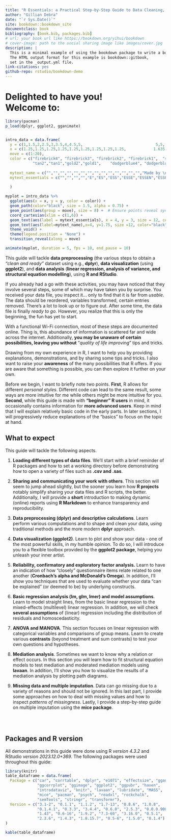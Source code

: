 ```yaml
--- 
title: "R Essentials: a Practical Step-by-Step Guide to Data Cleaning, Stunning Visuals, and Analytic Insights"
author: "Gillian Debra"
date: "`r Sys.Date()`"
site: bookdown::bookdown_site
documentclass: book
bibliography: [book.bib, packages.bib]
# url: your book url like https://bookdown.org/yihui/bookdown
# cover-image: path to the social sharing image like images/cover.jpg
description: |
  This is a minimal example of using the bookdown package to write a book.
  The HTML output format for this example is bookdown::gitbook,
  set in the _output.yml file.
link-citations: yes
github-repo: rstudio/bookdown-demo
---
```


# Delighted to have you!<br>Welcome to: {-}
```r
library(pacman)
p_load(dplyr, ggplot2, gganimate)  


intro_data = data.frame(
  y = c(1,1.5,2,2.5,3,3.5,4,4.5,5,                                5,5,         4.5,4,    3.5,3.25,3,           2.5,2,1.5,1  ), 
  x = c(1.25,1.25,1.25,1.25,1.25,1.25,1.25,1.25,1.25,            1.635,2,    2.25,2.5,   2.5,2.25,2,           2.25,2.5,2.75,3  ),
  move = c(1:20),
  color = c("firebrick4", "firebrick3", "firebrick2", "firebrick1",  "seagreen4", "seagreen3", "seagreen2", "seagreen1",
            "tan2","tan1","gold2","gold1",    "dodgerblue4", "dodgerblue3", "dodgerblue2","dodgerblue1",      "magenta2","magenta1","orchid2","orchid1"),
  
  mytext_name = c("","","","","","","","","","","","","","","Made by \n", "Made by \n", "Made by \n", "Made by \n", "Made by \n" ,rep("Made by \n Gillian Debra",each = 1)  ),
  mytext_essentials = c("","","","","E","ES","ESS","ESSE","ESSEN","ESSENT","ESSENTI","ESSENTIA","ESSENTIAL","ESSENTIALS", rep("ESSENTIALS", each = 6)    )

  )
  
myplot = intro_data %>% 
  ggplot(aes(x = x, y = y, color = color)) + 
  geom_path(color="black", size = 1.5, alpha = 0.75) +
  geom_point(aes(group = move), size = 8) +  # Ensure points reveal synchronously
  coord_cartesian(xlim = c(1,6)) + 
  geom_text(aes(label = mytext_essentials), x = 4, y = 3, size = 12, color = "black", alpha = 0.8) +
  geom_text(aes(label=mytext_name),x=4, y=1.75, size =12, color="black", apha = 0.8) +
  theme_void() +
  theme(legend.position = "None") +
  transition_reveal(along = move)  

animate(myplot, duration = 5, fps = 10, end_pause = 10)  
```

This guide will tackle **data preprocessing** (the various steps to obtain a *"clean and ready"* dataset using e.g., **dplyr**), **data visualization** (using **ggplot2**), and **data analysis** (**linear regression, analysis of variance, and structural equation modelling**), using **R and RStudio**.

If you already had a go with these activities, you may have noticed that they involve several steps, some of which may have taken you by surprise. You received your data file, you inspect it... only to find that it is far from *usable*. The data should be reordered, variables transformed, certain entries removed. There's a lot to look up or to figure out. After some time, the data file is finally *ready to go*. However, you realize that this is only the beginning, the fun has yet to start. 

With a functional Wi-Fi connection, most of these steps are documented online. Thing is, this abundance of information is scattered far and wide across the internet. Additionally, **you may be unaware of certain possibilities, leaving you without** "*quality of life improving*" tips and tricks. 

Drawing from my own experience in R, I want to help you by providing explanations, demonstrations, and by sharing some tips and tricks. I also want to raise your **awareness** of the many possibilities that R offers. If you are aware that something is possible, you can then explore it further on your own.

Before we begin, I want to briefly note two points. **First**, R allows for different *personal styles*. Different code can lead to the same result, some ways are more intuitive for me while others might be more intuitive for you. **Second**, while this guide is made with **"beginner" R users** in mind, it occasionally contains information for **more advanced users**. Keep in mind that I will explain relatively basic code in the early parts. In later sections, I will progressively reduce explanations of the "basics" to focus on the topic at hand.

## What to expect {-}
This guide will tackle the following aspects.

1. **Loading different types of data files**. We'll start with a brief reminder of R packages and how to set a working directory before demonstrating how to open a variety of files such as **.csv and .sas**.

2. **Sharing and communicating your work with others**. This section will seem to jump ahead slightly, but the sooner you learn how **R projects** notably simplify sharing your data files and R scripts, the better. Additionally, I will provide a **short** introduction to making dynamic (online) reports using **R Markdown** to enhance transparency and reproducibility.

3. **Data preprocessing (dplyr) and descriptive calculations**. Learn perform various computations and to shape and clean your data, using traditional methods and the more modern **dplyr** approach.

4. **Data visualization (ggplot2)**. Learn to plot and show your data - one of the most powerful skills, in my humble opinion. To do so, I will introduce you to a flexible toolbox provided by the **ggplot2 package**, helping you unleash your inner artist. 

5. **Reliability, confirmatory and exploratory factor analysis.** Learn to have an indication of how "closely" questionnaire items relate related to one another (**Cronbach's alpha and McDonald's Omega**). In addition, I'll show you techniques that are used to evaluate whether your data "can be explained" (or deemed to be) by underlying constructs. 

6. **Basic regression analysis (lm, glm, lmer) and model assumptions**. Learn to model straight lines, from the basic linear regression to the mixed-effects (multilevel) linear regression. In addition, we will check **several assumptions** of (linear) regression including the distribution of residuals and homoscedasticity.

7. **ANOVA and MANOVA**. This section focuses on linear regression with categorical variables and comparisons of group means. Learn to create various **contrasts** (beyond treatment and sum contrasts) to test your own questions and hypotheses.

8. **Mediation analysis**. Sometimes we want to know why a relation or effect occurs. In this section you will learn how to fit structural equation models to test mediation and moderated mediation models using **lavaan**. In addition, I'll show you how to visualize the results of a mediation analysis by plotting path diagrams.

9. **Missing data and multiple imputation**. Data can go missing due to a variety of reasons and should not be ignored. In this last part, I provide some approaches on how to deal with missing values and how to inspect *patterns of missingness*. Lastly, I provide a step-by-step guide on multiple imputation using the **mice package**.

<br>
<br>

## Packages and R version {-}
All demonstrations in this guide were done using R *version 4.3.2* and RStudio *version 2023.12.0+369*.
The following packages were used throughout this guide:
```r
library(knitr)
table_dataframe = data.frame(
  Package = c("car", "corrtable", "dplyr", "e1071", "effectsize", "gganimate", 
              "ggcorrplot", "ggimage", "ggplot2", "ggpubr", "haven", 
              "introdataviz", "knitr", "lavaan", "lubridate", "MASS", 
              "mice", "pacman", "psych", "readxl", "rockchalk", 
              "semTools", "stringr", "transformr"),
  Version = c("3.1-2", "0.1.1", "1.1.2", "1.7-13", "0.8.6", "1.0.8", 
              "0.1.4.1", "0.3.3", "3.4.4", "0.6.0", "2.5.3", "0.0.0.9003", 
              "1.43", "0.6-16", "1.9.2", "7.3-60", "3.16.0", "0.5.1", 
              "2.3.6", "1.4.3", "1.8.15.7", "0.5-6", "1.5.0", "0.1.4")
)

kable(table_dataframe)
```

